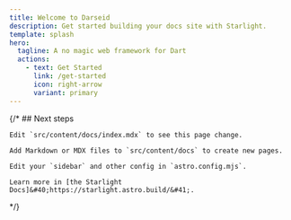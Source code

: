 ```yaml
---
title: Welcome to Darseid
description: Get started building your docs site with Starlight.
template: splash
hero:
  tagline: A no magic web framework for Dart
  actions:
    - text: Get Started
      link: /get-started
      icon: right-arrow
      variant: primary
---
```


{/* ## Next steps

<CardGrid stagger>

  <Card title="Update content" icon="pencil">

    Edit `src/content/docs/index.mdx` to see this page change.

  </Card>

  <Card title="Add new content" icon="add-document">

    Add Markdown or MDX files to `src/content/docs` to create new pages.

  </Card>

  <Card title="Configure your site" icon="setting">

    Edit your `sidebar` and other config in `astro.config.mjs`.

  </Card>

  <Card title="Read the docs" icon="open-book">

    Learn more in [the Starlight Docs]&#40;https://starlight.astro.build/&#41;.

  </Card>

</CardGrid> */}

